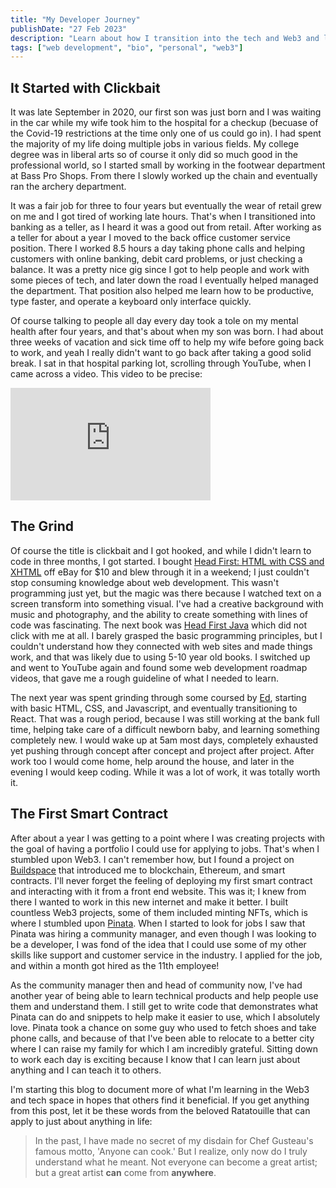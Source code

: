 ```yaml
---
title: "My Developer Journey"
publishDate: "27 Feb 2023"
description: "Learn about how I transition into the tech and Web3 and learned web development"
tags: ["web development", "bio", "personal", "web3"]
---
```


## It Started with Clickbait

It was late September in 2020, our first son was just born and I was waiting in the car while my wife took him to the hospital for a checkup (becuase of the Covid-19 restrictions at the time only one of us could go in). I had spent the majority of my life doing multiple jobs in various fields. My college degree was in liberal arts so of course it only did so much good in the professional world, so I started small by working in the footwear department at Bass Pro Shops. From there I slowly worked up the chain and eventually ran the archery department. 

It was a fair job for three to four years but eventually the wear of retail grew on me and I got tired of working late hours. That's when I transitioned into banking as a teller, as I heard it was a good out from retail. After working as a teller for about a year I moved to the back office customer service position. There I worked 8.5 hours a day taking phone calls and helping customers with online banking, debit card problems, or just checking a balance. It was a pretty nice gig since I got to help people and work with some pieces of tech, and later down the road I eventually helped managed the department. That position also helped me learn how to be productive, type faster, and operate a keyboard only interface quickly. 

Of course talking to people all day every day took a tole on my mental health after four years, and that's about when my son was born. I had about three weeks of vacation and sick time off to help my wife before going back to work, and yeah I really didn't want to go back after taking a good solid break. I sat in that hospital parking lot, scrolling through YouTube, when I came across a video. This video to be precise: 


<iframe width="320" height="180" src="https://www.youtube.com/embed/nupkQD_Mnhg" title="YouTube video player" frameborder="0" allow="accelerometer; autoplay; clipboard-write; encrypted-media; gyroscope; picture-in-picture; web-share" allowfullscreen></iframe>

## The Grind
Of course the title is clickbait and I got hooked, and while I didn't learn to code in three months, I got started. I bought [Head First: HTML with CSS and XHTML](https://www.amazon.com/Head-First-HTML-CSS-Standards-Based/dp/0596159900) off eBay for $10 and blew through it in a weekend; I just couldn't stop consuming knowledge about web development. This wasn't programming just yet, but the magic was there because I watched text on a screen transform into something visual. I've had a creative background with music and photography, and the ability to create something with lines of code was fascinating. The next book was [Head First Java](https://www.amazon.com/Head-First-Java-Brain-Learners/dp/0596004656?keywords=head+first+java&qid=1677605428&sr=8-5) which did not click with me at all. I barely grasped the basic programming principles, but I couldn't understand how they connected with web sites and made things work, and that was likely due to using 5-10 year old books. I switched up and went to YouTube again and found some web development roadmap videos, that gave me a rough guideline of what I needed to learn. 

The next year was spent grinding through some coursed by [Ed](https://developedbyed.com/), starting with basic HTML, CSS, and Javascript, and eventually transitioning to React. That was a rough period, because I was still working at the bank full time, helping take care of a difficult newborn baby, and learning something completely new. I would wake up at 5am most days, completely exhausted yet pushing through concept after concept and project after project. After work too I would come home, help around the house, and later in the evening I would keep coding. While it was a lot of work, it was totally worth it. 

## The First Smart Contract
After about a year I was getting to a point where I was creating projects with the goal of having a portfolio I could use for applying to jobs. That's when I stumbled upon Web3. I can't remember how, but I found a project on [Buildspace](https://buildspace.so) that introduced me to blockchain, Ethereum, and smart contracts. I'll never forget the feeling of deploying my first smart contract and interacting with it from a front end website. This was it; I knew from there I wanted to work in this new internet and make it better. I built countless Web3 projects, some of them included minting NFTs, which is where I stumbled upon [Pinata](https://pinata.cloud). When I started to look for jobs I saw that Pinata was hiring a community manager, and even though I was looking to be a developer, I was fond of the idea that I could use some of my other skills like support and customer service in the industry. I applied for the job, and within a month got hired as the 11th employee!

As the community manager then and head of community now, I've had another year of being able to learn technical products and help people use them and understand them. I still get to write code that demonstrates what Pinata can do and snippets to help make it easier to use, which I absolutely love. Pinata took a chance on some guy who used to fetch shoes and take phone calls, and because of that I've been able to relocate to a better city where I can raise my family for which I am incredibly grateful. Sitting down to work each day is exciting because I know that I can learn just about anything and I can teach it to others.

I'm starting this blog to document more of what I'm learning in the Web3 and tech space in hopes that others find it beneficial. If you get anything from this post, let it be these words from the beloved Ratatouille that can apply to just about anything in life: 
> In the past, I have made no secret of my disdain for Chef Gusteau's famous motto, 'Anyone can cook.' But I realize, only now do I truly understand what he meant. Not everyone can become a great artist; but a great artist **can** come from **anywhere**.
